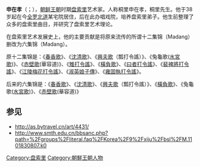 '''申在孝'''（{{lang|ko|신재효}}；{{bd|1812年||1884年|catIdx=S}}），[[朝鲜王朝|朝鲜王朝]]时期[[盘索里|盘索里]]艺术家。人称桐里申在孝，桐里先生。他于38岁起在今[[全罗北道|全罗北道]]某宅院居住，后在此办唱戏院，培养盘索里弟子。他生前整理了众多的盘索里曲目，并研究了盘索里艺术理论。

在盘索里艺术发展史上，他的主要贡献是将原来流传的所谓十二集锦（Madang）删改为六集锦（Madang）。

原十二集锦是：《[[春香歌|春香歌]]》、《[[沈清歌|沈清歌]]》、《[[興夫歌|興夫歌]]（瓢打令謠）》、《兔龜歌([[水宮歌|水宮歌]])》、《[[赤壁歌|赤壁歌]](華容道)》、《[[雉打令謠|雉打令謠]]》、《[[橫負歌|橫負歌]]》、《[[曰者打令謠|曰者打令謠]]》、《[[裴裨將打令謠|裴裨將打令謠]]》、《[[江陵梅花打令謠|江陵梅花打令謠]]》、《[[淑英娘子傳|淑英娘子傳]]》、《[[雍固執打令謠|雍固執打令謠]]》。

后来的六集锦是：《[[春香歌|春香歌]]》、《[[沈清歌|沈清歌]]》、《[[興夫歌|興夫歌]]（瓢打令謠）》、《[[橫負歌|橫負歌]]》、《兔龜歌([[水宮歌|水宮歌]])》、《[[赤壁歌|赤壁歌]](華容道)》

==参见==
* http://as.bytravel.cn/art/4431/{{dead link|date=2018年3月 |bot=InternetArchiveBot |fix-attempted=yes }}
* http://www.smth.edu.cn/bbsanc.php?path=%2Fgroups%2Fliteral.faq%2FKorea%2F9%2Fxiju%2Fbsl%2FM.1101830807.k0{{dead link|date=2018年3月 |bot=InternetArchiveBot |fix-attempted=yes }}

[[Category:盘索里|Category:盘索里]]
[[Category:朝鮮王朝人物|Category:朝鮮王朝人物]]
